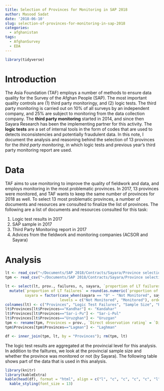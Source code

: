 ```yaml
---
title: Selection of Provinces for Monitoring in SAP 2018
author: Masood Sadat
date: '2018-06-10'
slug: selection-of-provinces-for-monitoring-in-sap-2018
categories:
  - afghanistan
tags:
  - AfghanSurvey
  - EDA
---
```


```r
library(tidyverse)
```

# Introduction

The Asia Foundation (TAF) employs a number of methods to ensure data quality for the Survey of the Afghan People (SAP). The most important quality controls are (1) third party monitoringy, and (2) logic tests. The third party monitoring is carried out on 10% of all surveys by an independent company, and 25% are subject to monitoring from the data collection company. The **third party monitoring** started in 2014, and since then Sayara Research has been the implementing partner for this activity. The **logic tests** are a set of internal tools in the form of codes that are used to detects inconsistencies and potentially fraudulent data. In this note, I document the analysis and reasoning behind the selection of 13 provinces for the _third party monitoring_, in which logic tests and previous year's third party monitoring report are used.

# Data

TAF aims to use monitoring to improve the quality of fieldwork and data, and employs monitoring in the most problematic provinces. In 2017, 13 provinces were monitored, and TAF wants to keep the same number of provinces for 2018 as well. To select 13 most problematic provinces, a number of documents and resources are consulted to finalize the list of provinces. The following are a list of documents and resources consulted for this task:

1. Logic test results in 2017
2. SAP sample in 2017
3. Third Party Monitoring report in 2017
4. Advices from the fieldwork and monitoring companies (ACSOR and Sayara)

# Analysis

```r
lt <- read_csv("~/Documents/SAP 2018/Contracts/Sayara/Province selection based on SAP 2017/SAP 2017 LT report by province.csv", skip = 2)
tpm <- read_csv("~/Documents/SAP 2018/Contracts/Sayara/Province selection based on SAP 2017/sayara scores.csv")

lt <- select(lt, prov., failures, n, sayara, `proportion of LT failures`) %>%
  mutate(`proportion of LT failures` = round(as.numeric(`proportion of LT failures`)*100, 2),
         sayara = factor(case_when(sayara == "0" ~ "Not Monitored", sayara == "1" ~ "Monitored"),
                         levels = c("Not Monitored", "Monitored"), ordered = TRUE))
colnames(lt) <- c("Provinces", "Logic Test Failures", "Sample Size", "Province Monitored", "Percent Failed at Logic Test")
lt$Provinces[lt$Provinces=="Kandhar"] <- "Kandahar"
lt$Provinces[lt$Provinces=="Sar-i-Pu"] <- "Sar-i-Pul"
lt$Provinces[lt$Provinces=="Uruzghan"] <- "Uruzgan"
tpm <- rename(tpm, Provinces = prov., `Direct observation rating` = `Direct observation`)
tpm$Provinces[tpm$Provinces=="Lagman"] <- "Laghman"

df <- inner_join(tpm, lt, by = "Provinces"); rm(tpm, lt)
```

The logic test results are aggregated at the provincial level for this analysis. In addition to the failtures, we look at the provincial sample size and whether the province was monitored or not (by Sayara). The following table shows part of the data that is used in this analysis.

```r
library(knitr)
library(kableExtra)
kable(head(df), format = "html", align = c("l", "c", "c", "c", "c", "l", "c")) %>% 
  kable_styling(font_size = 13)
```

